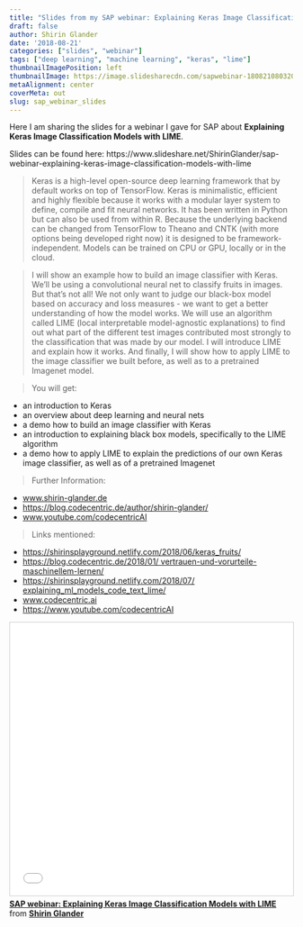 ```yaml
---
title: "Slides from my SAP webinar: Explaining Keras Image Classification Models with LIME"
draft: false
author: Shirin Glander
date: '2018-08-21'
categories: ["slides", "webinar"]
tags: ["deep learning", "machine learning", "keras", "lime"]
thumbnailImagePosition: left
thumbnailImage: https://image.slidesharecdn.com/sapwebinar-180821080320/95/sap-webinar-explaining-keras-image-classification-models-with-lime-1-638.jpg?cb=1534839067
metaAlignment: center
coverMeta: out
slug: sap_webinar_slides
---
```


Here I am sharing the slides for a webinar I gave for SAP about **Explaining Keras Image Classification Models with LIME**.

Slides can be found here: https://www.slideshare.net/ShirinGlander/sap-webinar-explaining-keras-image-classification-models-with-lime

> Keras is a high-level open-source deep learning framework that by default works on top of TensorFlow. Keras is minimalistic, efficient and highly flexible because it works with a modular layer system to define, compile and fit neural networks. It has been written in Python but can also be used from within R. Because the underlying backend can be changed from TensorFlow to Theano and CNTK (with more options being developed right now) it is designed to be framework-independent. Models can be trained on CPU or GPU, locally or in the cloud.

> I will show an example how to build an image classifier with Keras. We'll be using a convolutional neural net to classify fruits in images. But that's not all! We not only want to judge our black-box model based on accuracy and loss measures - we want to get a better understanding of how the model works. We will use an algorithm called LIME (local interpretable model-agnostic explanations) to find out what part of the different test images contributed most strongly to the classification that was made by our model. I will introduce LIME and explain how it works. And finally, I will show how to apply LIME to the image classifier we built before, as well as to a pretrained Imagenet model.

> You will get:

  *   an introduction to Keras
  *   an overview about deep learning and neural nets
  *   a demo how to build an image classifier with Keras
  *   an introduction to explaining black box models, specifically to the LIME algorithm
  *   a demo how to apply LIME to explain the predictions of our own Keras image classifier, as well as of a pretrained Imagenet

> Further Information:

  *   [www.shirin-glander.de]( www.shirin-glander.de)
  *   [https://blog.codecentric.de/author/shirin-glander/](https://blog.codecentric.de/author/shirin-glander/)
  *   [www.youtube.com/codecentricAI](www.youtube.com/codecentricAI)

> Links mentioned:

  *   [https://shirinsplayground.netlify.com/2018/06/keras_fruits/](https://shirinsplayground.netlify.com/2018/06/keras_fruits/)
  *   [https://blog.codecentric.de/2018/01/ vertrauen-und-vorurteile-maschinellem-lernen/](https://blog.codecentric.de/2018/01/ vertrauen-und-vorurteile-maschinellem-lernen/)
  *   [https://shirinsplayground.netlify.com/2018/07/ explaining_ml_models_code_text_lime/](https://shirinsplayground.netlify.com/2018/07/ explaining_ml_models_code_text_lime/)
  *   [www.codecentric.ai](www.codecentric.ai)
  *   [https://www.youtube.com/codecentricAI](https://www.youtube.com/codecentricAI)

<iframe src="//www.slideshare.net/slideshow/embed_code/key/M9htTiB6ObhMqI" width="595" height="485" frameborder="0" marginwidth="0" marginheight="0" scrolling="no" style="border:1px solid #CCC; border-width:1px; margin-bottom:5px; max-width: 100%;" allowfullscreen> </iframe> <div style="margin-bottom:5px"> <strong> <a href="//www.slideshare.net/ShirinGlander/sap-webinar-explaining-keras-image-classification-models-with-lime" title="SAP webinar: Explaining Keras Image Classification Models with LIME" target="_blank">SAP webinar: Explaining Keras Image Classification Models with LIME</a> </strong> from <strong><a href="//www.slideshare.net/ShirinGlander" target="_blank">Shirin Glander</a></strong> </div>

